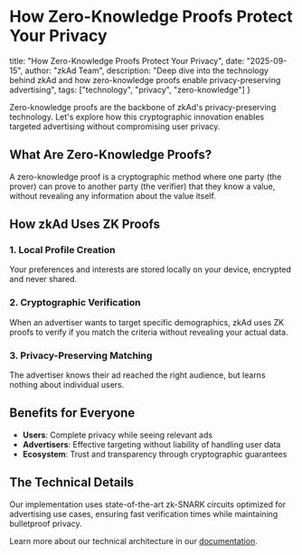 # How Zero-Knowledge Proofs Protect Your Privacy

  title: "How Zero-Knowledge Proofs Protect Your Privacy",
  date: "2025-09-15",
  author: "zkAd Team",
  description: "Deep dive into the technology behind zkAd and how zero-knowledge proofs enable privacy-preserving advertising",
  tags: ["technology", "privacy", "zero-knowledge"]
}

Zero-knowledge proofs are the backbone of zkAd's privacy-preserving technology. Let's explore how this cryptographic innovation enables targeted advertising without compromising user privacy.

## What Are Zero-Knowledge Proofs?

A zero-knowledge proof is a cryptographic method where one party (the prover) can prove to another party (the verifier) that they know a value, without revealing any information about the value itself.

## How zkAd Uses ZK Proofs

### 1. Local Profile Creation
Your preferences and interests are stored locally on your device, encrypted and never shared.

### 2. Cryptographic Verification
When an advertiser wants to target specific demographics, zkAd uses ZK proofs to verify if you match the criteria without revealing your actual data.

### 3. Privacy-Preserving Matching
The advertiser knows their ad reached the right audience, but learns nothing about individual users.

## Benefits for Everyone

- **Users**: Complete privacy while seeing relevant ads
- **Advertisers**: Effective targeting without liability of handling user data
- **Ecosystem**: Trust and transparency through cryptographic guarantees

## The Technical Details

Our implementation uses state-of-the-art zk-SNARK circuits optimized for advertising use cases, ensuring fast verification times while maintaining bulletproof privacy.

Learn more about our technical architecture in our [documentation](#).